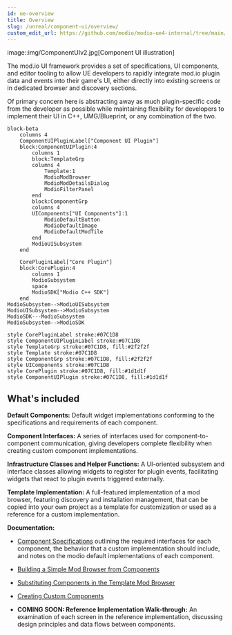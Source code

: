 ```yaml
---
id: ue-overview
title: Overview
slug: /unreal/component-ui/overview/
custom_edit_url: https://github.com/modio/modio-ue4-internal/tree/main/Plugins/ModioComponentUI/Doc/component-ui/overview.mdx
---
```



image::img/ComponentUIv2.jpg[Component UI illustration]

The mod.io UI framework provides a set of specifications, UI components, and editor tooling to allow UE developers to rapidly integrate mod.io plugin data and events into their game's UI, either directly into existing screens or in dedicated browser and discovery sections.

Of primary concern here is abstracting away as much plugin-specific code from the developer as possible while maintaining flexibility for developers to implement their UI in C++, UMG/Blueprint, or any combination of the two.

```mermaid
block-beta
    columns 4
    ComponentUIPluginLabel["Component UI Plugin"]
    block:ComponentUIPlugin:4
        columns 1
        block:TemplateGrp
        columns 4
            Template:1
            ModioModBrowser
            ModioModDetailsDialog
            ModioFilterPanel
        end
        block:ComponentGrp
        columns 4
        UIComponents["UI Components"]:1
            ModioDefaultButton
            ModioDefaultImage
            ModioDefaultModTile
        end
        ModioUISubsystem
    end

    CorePluginLabel["Core Plugin"]
    block:CorePlugin:4
        columns 1
        ModioSubsystem
        space
        ModioSDK["Modio C++ SDK"]
    end
ModioSubsystem-->ModioUISubsystem
ModioUISubsystem-->ModioSubsystem
ModioSDK---ModioSubsystem       
ModioSubsystem-->ModioSDK       

style CorePluginLabel stroke:#07C1D8
style ComponentUIPluginLabel stroke:#07C1D8
style TemplateGrp stroke:#07C1D8, fill:#2f2f2f
style Template stroke:#07C1D8
style ComponentGrp stroke:#07C1D8, fill:#2f2f2f
style UIComponents stroke:#07C1D8
style CorePlugin stroke:#07C1D8, fill:#1d1d1f
style ComponentUIPlugin stroke:#07C1D8, fill:#1d1d1f
```

## What's included

**Default Components:** Default widget implementations conforming to the specifications and requirements of each component.

**Component Interfaces:** A series of interfaces used for component-to-component communication, giving developers complete flexibility when creating custom component implementations.

**Infrastructure Classes and Helper Functions:** A UI-oriented subsystem and interface classes allowing widgets to register for plugin events, facilitating widgets that react to plugin events triggered externally.

**Template Implementation:** A full-featured implementation of a mod browser, featuring discovery and installation management, that can be copied into your own project as a template for customization or used as a reference for a custom implementation.

**Documentation:**

- [Component Specifications](/unreal/ui-refdocs/#ui-component-specifications) outlining the required interfaces for each component, the behavior that a custom implementation should include, and notes on the modio default implementations of each component.

- [Building a Simple Mod Browser from Components](/unreal/component-ui/building-a-screen/) 

- [Substituting Components in the Template Mod Browser](/unreal/component-ui/substitute-components/) 

- [Creating Custom Components](/unreal/component-ui/custom-components/) 

- **COMING SOON: Reference Implementation Walk-through:**
An examination of each screen in the reference implementation, discussing design principles and data flows between components.